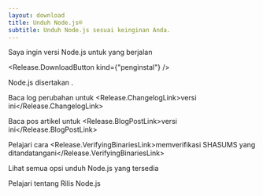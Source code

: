 ```yaml
---
layout: download
title: Unduh Node.js®
subtitle: Unduh Node.js sesuai keinginan Anda.
---
```


<section>
Saya ingin versi Node.js <Release.VersionDropdown /> untuk <Release.OperatingSystemDropdown exclude={["LINUX", "AIX"]} /> yang berjalan <Release.BitnessDropdown />

<Release.DownloadButton kind={"penginstal"} />
</section>

<section>
Node.js disertakan <Release.NpmLink />.

Baca log perubahan untuk <Release.ChangelogLink>versi ini</Release.ChangelogLink>

Baca pos artikel untuk <Release.BlogPostLink>versi ini</Release.BlogPostLink>

Pelajari cara <Release.VerifyingBinariesLink>memverifikasi SHASUMS yang ditandatangani</Release.VerifyingBinariesLink>

Lihat semua opsi <LinkWithIcon href="https://nodejs.org/dist/">unduh Node.js</LinkWithIcon> yang tersedia

Pelajari tentang <LinkWithIcon href="about/previous-releases">Rilis Node.js</LinkWithIcon>

</section>
